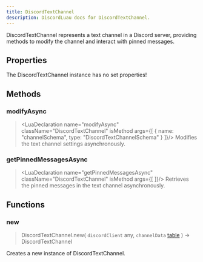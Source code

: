 ```yaml
---
title: DiscordTextChannel
description: DiscordLuau docs for DiscordTextChannel.
---
```

[//]: # (This file was automatically compiled through the Generator luau code under this repository)
[//]: # (if you want to edit the documentation of discord-luau, please write changes)
[//]: # (to the discord-luau repository itself, we extract the comments from discord-luau and translate)
[//]: # (them into markdown files that Nextra can interpret!)

[//]: # (----- DOCUMENT IMPORTS ----- )


[//]: # (----- DOCUMENT DESCRIPTION ----- )

DiscordTextChannel represents a text channel in a Discord server, providing methods to modify the channel and interact with pinned messages.

[//]: # (----- DOCUMENT PROPERTIES ----- )

## Properties

The DiscordTextChannel instance has no set properties!

[//]: # (----- DOCUMENT METHODS ----- )

## Methods

### modifyAsync

> <LuaDeclaration name="modifyAsync" className="DiscordTextChannel" isMethod args={[ { name: "channelSchema", type: "DiscordTextChannelSchema" } ]}/>
Modifies the text channel settings asynchronously.
### getPinnedMessagesAsync

> <LuaDeclaration name="getPinnedMessagesAsync" className="DiscordTextChannel" isMethod args={[  ]}/>
Retrieves the pinned messages in the text channel asynchronously.

[//]: # (----- DOCUMENT FUNCTIONS ----- )

## Functions

### new

> DiscordTextChannel.new( `discordClient` any, `channelData` [table](https://www.lua.org/pil/2.5.html) ) ->  DiscordTextChannel 

Creates a new instance of DiscordTextChannel.


